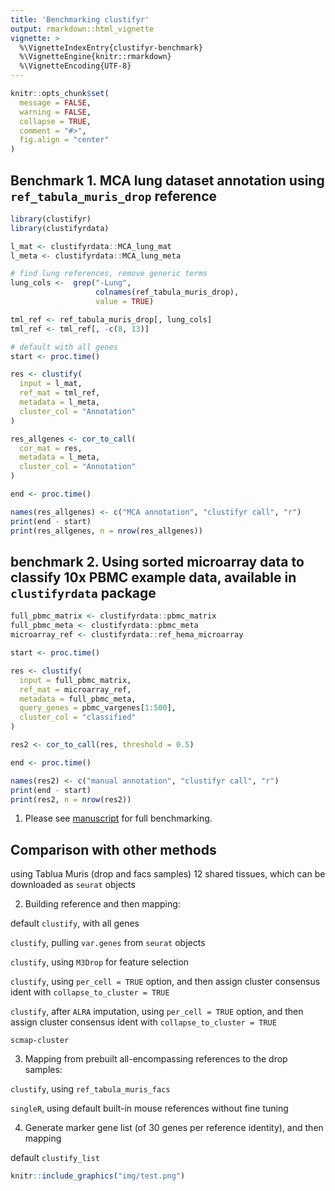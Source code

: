 ```yaml
---
title: 'Benchmarking clustifyr'
output: rmarkdown::html_vignette
vignette: >
  %\VignetteIndexEntry{clustifyr-benchmark}
  %\VignetteEngine{knitr::rmarkdown}
  %\VignetteEncoding{UTF-8}
---
```


```r
knitr::opts_chunk$set(
  message = FALSE,
  warning = FALSE,
  collapse = TRUE,
  comment = "#>",
  fig.align = "center"
)
```

## Benchmark 1. MCA lung dataset annotation using `ref_tabula_muris_drop` reference

```r
library(clustifyr)
library(clustifyrdata)

l_mat <- clustifyrdata::MCA_lung_mat
l_meta <- clustifyrdata::MCA_lung_meta

# find lung references, remove generic terms
lung_cols <-  grep("-Lung",
                   colnames(ref_tabula_muris_drop), 
                   value = TRUE)

tml_ref <- ref_tabula_muris_drop[, lung_cols]
tml_ref <- tml_ref[, -c(8, 13)]

# default with all genes
start <- proc.time()

res <- clustify(
  input = l_mat,
  ref_mat = tml_ref,
  metadata = l_meta,
  cluster_col = "Annotation"
)

res_allgenes <- cor_to_call(
  cor_mat = res,
  metadata = l_meta,
  cluster_col = "Annotation"
)

end <- proc.time()

names(res_allgenes) <- c("MCA annotation", "clustifyr call", "r")
print(end - start)
print(res_allgenes, n = nrow(res_allgenes))
```

## benchmark 2. Using sorted microarray data to classify 10x PBMC example data, available in `clustifyrdata` package

```r
full_pbmc_matrix <- clustifyrdata::pbmc_matrix
full_pbmc_meta <- clustifyrdata::pbmc_meta
microarray_ref <- clustifyrdata::ref_hema_microarray

start <- proc.time()

res <- clustify(
  input = full_pbmc_matrix,
  ref_mat = microarray_ref,
  metadata = full_pbmc_meta,
  query_genes = pbmc_vargenes[1:500],
  cluster_col = "classified"
)

res2 <- cor_to_call(res, threshold = 0.5)

end <- proc.time()

names(res2) <- c("manual annotation", "clustifyr call", "r")
print(end - start)
print(res2, n = nrow(res2))
```
1. Please see [manuscript](https://f1000research.com/articles/9-223) for full benchmarking.

## Comparison with other methods
using Tablua Muris (drop and facs samples) 12 shared tissues, which can be downloaded as `seurat` objects

2. Building reference and then mapping:

default `clustify`, with all genes

`clustify`, pulling `var.genes` from `seurat` objects

`clustify`, using `M3Drop` for feature selection

`clustify`, using `per_cell = TRUE` option, and then assign cluster consensus ident with `collapse_to_cluster = TRUE`

`clustify`, after `ALRA` imputation, using `per_cell = TRUE` option, and then assign cluster consensus ident with `collapse_to_cluster = TRUE`

`scmap-cluster`

3. Mapping from prebuilt all-encompassing references to the drop samples:

`clustify`, using `ref_tabula_muris_facs`

`singleR`, using default built-in mouse references without fine tuning

4. Generate marker gene list (of 30 genes per reference identity), and then mapping

default `clustify_list`

```r
knitr::include_graphics("img/test.png")
```
